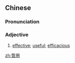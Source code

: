 ==Chinese==
{{zh-forms}}

===Pronunciation===
{{zh-pron
|m=guǎnyòng
|c=gun2 jung6
|cat=a
}}

===Adjective===
{{zh-adj}}

# [[effective]]; [[useful]]; [[efficacious]]

[[zh:管用]]